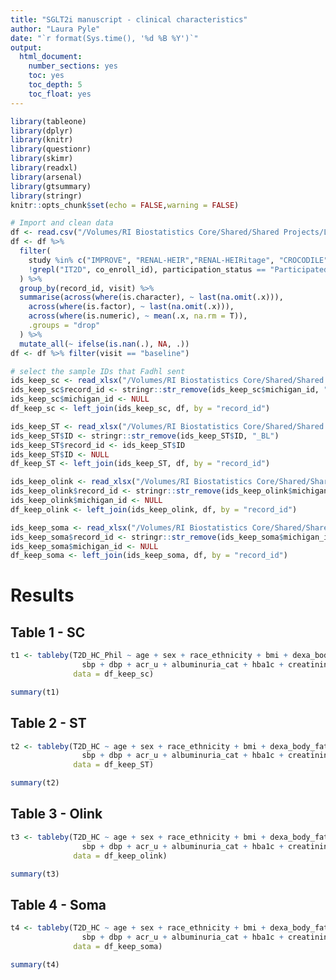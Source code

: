 ```yaml
---
title: "SGLT2i manuscript - clinical characteristics"
author: "Laura Pyle"
date: "`r format(Sys.time(), '%d %B %Y')`"
output:
  html_document:
    number_sections: yes
    toc: yes
    toc_depth: 5
    toc_float: yes
---
```


```r
library(tableone)
library(dplyr)
library(knitr)
library(questionr)
library(skimr)
library(readxl)
library(arsenal)
library(gtsummary)
library(stringr)
knitr::opts_chunk$set(echo = FALSE,warning = FALSE)
```

```r
# Import and clean data
df <- read.csv("/Volumes/RI Biostatistics Core/Shared/Shared Projects/Laura/Peds Endo/Petter Bjornstad/Data Harmonization/Data Clean/soma_harmonized_dataset.csv", na.strings = "")
df <- df %>%
  filter(
    study %in% c("IMPROVE", "RENAL-HEIR","RENAL-HEIRitage", "CROCODILE"),
    !grepl("IT2D", co_enroll_id), participation_status == "Participated",
  ) %>%
  group_by(record_id, visit) %>%
  summarise(across(where(is.character), ~ last(na.omit(.x))),
    across(where(is.factor), ~ last(na.omit(.x))),
    across(where(is.numeric), ~ mean(.x, na.rm = T)),
    .groups = "drop"
  ) %>%
  mutate_all(~ ifelse(is.nan(.), NA, .))
df <- df %>% filter(visit == "baseline")

# select the sample IDs that Fadhl sent
ids_keep_sc <- read_xlsx("/Volumes/RI Biostatistics Core/Shared/Shared Projects/Laura/Peds Endo/Petter Bjornstad/Metallothionine/MT_sampleIDs_Laura.xlsx", sheet = "sc")
ids_keep_sc$record_id <- stringr::str_remove(ids_keep_sc$michigan_id, "_BL")
ids_keep_sc$michigan_id <- NULL
df_keep_sc <- left_join(ids_keep_sc, df, by = "record_id")

ids_keep_ST <- read_xlsx("/Volumes/RI Biostatistics Core/Shared/Shared Projects/Laura/Peds Endo/Petter Bjornstad/Metallothionine/MT_sampleIDs_Laura.xlsx", sheet = "ST")
ids_keep_ST$ID <- stringr::str_remove(ids_keep_ST$ID, "_BL")
ids_keep_ST$record_id <- ids_keep_ST$ID
ids_keep_ST$ID <- NULL
df_keep_ST <- left_join(ids_keep_ST, df, by = "record_id")

ids_keep_olink <- read_xlsx("/Volumes/RI Biostatistics Core/Shared/Shared Projects/Laura/Peds Endo/Petter Bjornstad/Metallothionine/MT_sampleIDs_Laura.xlsx", sheet = "Olink")
ids_keep_olink$record_id <- stringr::str_remove(ids_keep_olink$michigan_id, "_BL")
ids_keep_olink$michigan_id <- NULL
df_keep_olink <- left_join(ids_keep_olink, df, by = "record_id")

ids_keep_soma <- read_xlsx("/Volumes/RI Biostatistics Core/Shared/Shared Projects/Laura/Peds Endo/Petter Bjornstad/Metallothionine/MT_sampleIDs_Laura.xlsx", sheet = "somascan")
ids_keep_soma$record_id <- stringr::str_remove(ids_keep_soma$michigan_id, "_BL")
ids_keep_soma$michigan_id <- NULL
df_keep_soma <- left_join(ids_keep_soma, df, by = "record_id")
```

# Results

## Table 1 - SC

```r
t1 <- tableby(T2D_HC_Phil ~ age + sex + race_ethnicity + bmi + dexa_body_fat + cholesterol + ldl + hdl + triglycerides +
                sbp + dbp + acr_u + albuminuria_cat + hba1c + creatinine_s + eGFR_fas_cr_cysc , 
              data = df_keep_sc)
```

```r
summary(t1)
```

## Table 2 - ST

```r
t2 <- tableby(T2D_HC ~ age + sex + race_ethnicity + bmi + dexa_body_fat + cholesterol + ldl + hdl + triglycerides +
                sbp + dbp + acr_u + albuminuria_cat + hba1c + creatinine_s + eGFR_fas_cr_cysc , 
              data = df_keep_ST)
```

```r
summary(t2)
```

## Table 3 - Olink

```r
t3 <- tableby(T2D_HC ~ age + sex + race_ethnicity + bmi + dexa_body_fat + cholesterol + ldl + hdl + triglycerides +
                sbp + dbp + acr_u + albuminuria_cat + hba1c + creatinine_s + eGFR_fas_cr_cysc , 
              data = df_keep_olink)
```

```r
summary(t3)
```

## Table 4 - Soma

```r
t4 <- tableby(T2D_HC ~ age + sex + race_ethnicity + bmi + dexa_body_fat + cholesterol + ldl + hdl + triglycerides +
                sbp + dbp + acr_u + albuminuria_cat + hba1c + creatinine_s + eGFR_fas_cr_cysc , 
              data = df_keep_soma)
```

```r
summary(t4)
```

